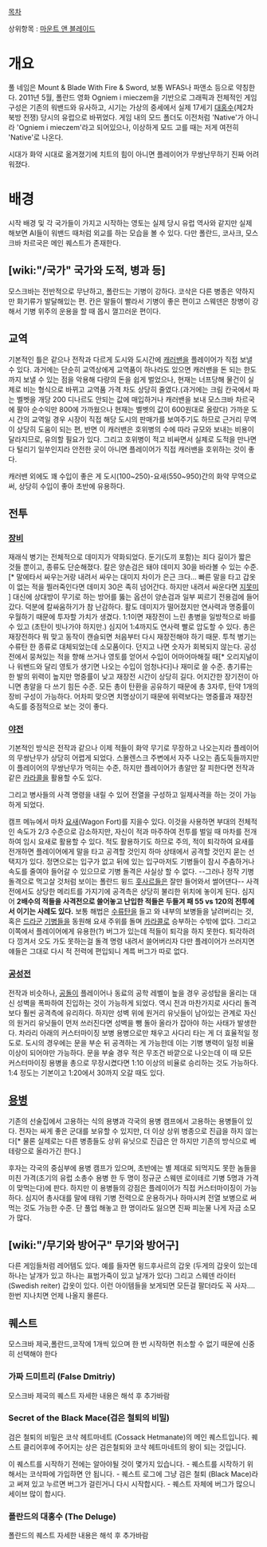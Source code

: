 [[목차]]

상위항목 : [[마운트 앤 블레이드]]

= 개요 =

풀 네임은 Mount & Blade With Fire & Sword, 보통 WFAS나 파앤소 등으로 약칭한다.
2011년 5월, 폴란드 영화 Ogniem i mieczem을 기반으로 그래픽과 전체적인 게임 구성은 기존의 워밴드와 유사하고, 시기는 가상의 중세에서 실제 17세기 [[대홍수]](제2차 북방 전쟁) 당시의 유럽으로 바뀌었다. 게임 내의 모드 폴더도 이전처럼 'Native'가 아니라 'Ogniem i mieczem'라고 되어있으나, 이상하게 모드 고를 때는 저게 여전히 'Native'로 나온다.

시대가 화약 시대로 옮겨졌기에 치트의 힘이 아니면 플레이어가 무쌍난무하기 진짜 어려워졌다.

= 배경 =
시작 배경 및 각 국가들이 가지고 시작하는 영토는 실제 당시 유럽 역사와 같지만 실제 해보면 AI들이 워밴드 때처럼 외교를 하는 모습을 볼 수 있다. 다만 폴란드, 코사크, 모스크바 차르국은 메인 퀘스트가 존재한다.

== [wiki:"/국가" 국가와 도적, 병과 등] == 
모스크바는 전반적으로 무난하고, 폴란드는 기병이 강하다. 코삭은 다른 병종은 약하지만 화기류가 발달해있는 편. 칸은 말들이 빨라서 기병이 좋은 편이고 스웨덴은 창병이 강해서 기병 위주의 운용을 할 때 몹시 껄끄러운 편이다. 

== 교역 ==

기본적인 틀은 같으나 전작과 다르게 도시와 도시간에 [[캐러밴]]을 플레이어가 직접 보낼 수 있다. 과거에는 단순히 교역상에게 교역품이 하나라도 있으면 캐러밴을 돈 되는 한도까지 보낼 수 있는 점을 악용해 다량의 돈을 쉽게 벌었으나, 현재는 너프당해 물건이 실제로 비는 형식으로 바뀌고 교역품 가격 차도 상당히 줄였다.(과거에는 크림 칸국에서 파는 벨벳을 개당 200 디나르도 안되는 값에 매입하거나 캐러밴을 보내 모스크바 차르국에 팔아 순수익만 800에 가까웠으나 현재는 벨벳의 값이 600원대로 올랐다) 가까운 도시 간의 교역일 경우 시장이 직접 해당 도시의 판매가를 보여주기도 하므로 근거리 무역이 상당히 도움이 되는 편, 반면 이 캐러밴은 호위병의 수에 따라 규모와 보내는 비용이 달라지므로, 유의할 필요가 있다. 그리고 호위병이 적고 비싸면서 실제로 도적을 만나면 다 털리기 일쑤인지라 안전한 곳이 아니면 플레이어가 직접 캐러밴을 호위하는 것이 좋다. 

캐러밴 외에도 꽤 수입이 좋은 게 도시(100~250)-요새(550~950)간의 화약 무역으로써, 상당히 수입이 좋아 초반에 유용하다.

== 전투 ==
=== [[장비]] ===
재래식 병기는 전체적으로 데미지가 약화되었다. 둔기(도끼 포함)는 죄다 길이가 짧은 것들 뿐이고, 종류도 단순해졌다. 칼은 양손검은 돼야 데미지 30을 바라볼 수 있는 수준.[* 말에타서 싸우는거랑 내려서 싸우는 대미지 차이가 은근 크다... 빠른 말을 타고 갑옷이 없는 적을 찔러죽인다면 데미지 30은 족히 넘어간다. 하지만 내려서 싸운다면 [[지못미]] ] 대신에 상대방이 무기로 하는 방어를 뚫는 옵션이 양손검과 일부 찌르기 전용검에 들어갔다. 덕분에 칼싸움하기가 참 난감하다.
활도 데미지가 떨어졌지만 연사력과 명중률이 우월하기 때문에 투자할 가치가 생겼다. 1:1이면 재장전이 느린 총병을 일방적으로 바를 수 있고 (초탄이 빗나가야 하지만.) 심지어 1:4까지도 연사력 빨로 압도할 수 있다. 총은 재장전하다 뭐 맞고 동작이 캔슬되면 처음부터 다시 재장전해야 하기 때문.
투척 병기는 수류탄 한 종류로 대체되었는데 소모품이다. 던지고 나면 숫자가 회복되지 않는다. 공성전에서 뭉쳐있는 적을 향해 쓰거나 영토를 얻어서 수입이 어마어마해질 때[* 오리지널이나 워밴드와 달리 영토가 생기면 나오는 수입이 엄청나다]나 재미로 쓸 수준.
총기류는 한 발의 위력이 높지만 명중률이 낮고 재장전 시간이 상당히 길다. 어지간한 장기전이 아니면 총알을 다 쓰기 힘든 수준. 모든 총이 탄환을 공유하기 때문에 총 3자루, 탄약 1개의 장비 구성이 가능하다. 어차피 맞으면 치명상이기 때문에 위력보다는 명중률과 재장전 속도를 중점적으로 보는 것이 좋다. 


=== [[야전]] ===

기본적인 방식은 전작과 같으나 이제 적들이 화약 무기로 무장하고 나오는지라 플레이어의 무쌍난무가 상당히 어렵게 되었다. 스몰렌스크 주변에서 자주 나오는 좀도둑들까지만이 플레이어의 무쌍난무가 먹히는 수준, 하지만 플레이어가 총알만 잘 피한다면 전작과 같은 [[카라콜]]을 활용할 수도 있다.

그리고 병사들의 사격 명령을 내릴 수 있어 전열을 구성하고 일제사격을 하는 것이 가능하게 되었다.

캠프 메뉴에서 마차 [[요새]](Wagon Fort)를 지을수 있다. 이것을 사용하면 부대의 전체적인 속도가 2/3 수준으로 감소하지만, 자신이 적과 마주하여 전투를 벌일 때 마차를 전개하여 임시 요새로 활용할 수 있다. 적도 활용하기도 하므로 주의, 적이 퇴각하여 요새를 전개하면 플레이어에게 말을 타고 공격할 것인지 하마 상태에서 공격할 것인지 묻는 선택지가 있다. 정면으로는 입구가 없고 뒤에 있는 입구마저도 기병들이 잠시 주춤하거나 속도를 줄여야 들어갈 수 있으므로 기병 돌격은 사실상 할 수 없다. --그러나 정작 기병 돌격으로 먹고살 것처럼 보이는 폴란드 윙드 [[훗사르]]들은 잘만 들어와서 썰어댄다-- 사격전에서도 상당한 메리트를 가지기에 공격측은 상당히 불리한 위치에 놓이게 된다. 심지어 '''2배수의 적들을 사격전으로 쓸어놓고 난입한 적들은 두들겨 패 55 vs 120의 전투에서 이기는 사례도 있다.''' 보통 해법은 [[수류탄]]을 들고 와 내부의 보병들을 날려버리는 것, 혹은 [[드라군]] [[기병]]들을 동원해 요새 주위를 돌며 [[카라콜]]로 승부하는 수밖에 없다. 그리고 이쪽에서 플레이어에게 유용한(?) 버그가 있는데 적들이 퇴각을 하지 못한다. 퇴각하려다 낑겨서 오도 가도 못하는걸 돌격 명령 내려서 쓸어버리자 다만 플레이어가 쓰러지면 얘들은 그대로 다시 적 전력에 편입되니 계륵 버그가 따로 없다.

=== [[공성전]] ===

전작과 비슷하나, [[공돌이]] 플레이어나 동료의 공학 레벨이 높을 경우 공성탑을 올리는 대신 성벽을 폭파하여 진입하는 것이 가능하게 되었다. 역시 전과 마찬가지로 사다리 돌격보다 훨씬 공격측에 유리하다. 하지만 성벽 위에 원거리 유닛들이 남아있는 관계로 자신의 원거리 유닛들이 먼저 쓰러진다면 성벽을 뺑 돌아 올라가 잡아야 하는 사태가 발생한다. 차라리 아래의 커스터마이징 보병 용병으로만 채우고 사다리 타는 게 더 효율적일 정도로. 도시의 경우에는 문을 부순 뒤 공격하는 게 가능한데 이는 기병 병력이 일정 비율 이상이 되어야만 가능하다. 문을 부술 경우 적은 무조건 바깥으로 나오는데 이 때 모든 커스터마이징 용병을 총으로 무장시켰다면 1:10 이상의 비율로 승리하는 것도 가능하다. 1:4 정도는 기본이고 1:20에서 30까지 오갈 때도 있다.

== [[용병]] ==

기존의 선술집에서 고용하는 식의 용병과 각국의 용병 캠프에서 고용하는 용병들이 있다. 전자는 싸게 좋은 군대를 보유할 수 있지만, 더 이상 상위 병종으로 진급을 하지 않는다[* 물론 실제로는 다른 병종들도 상위 유닛으로 진급은 안 하지만 기존의 방식으로 베테랑으로 올라가긴 한다.]

후자는 각국의 중심부에 용병 캠프가 있으며, 초반에는 별 제대로 되먹지도 못한 놈들을 미친 가격(초기의 유럽 소총수 용병 한 두 명이 정규군 스웨덴 로이테르 기병 5명과 가격이 맞먹는다)에 판다. 하지만 이 용병들의 강점은 플레이어가 직접 커스터마이징이 가능하다. 심지어 총사대를 말에 태워 기병 전력으로 운용하거나 하마시켜 전열 보병으로 써먹는 것도 가능한 수준. 단 풀업 해놓고 한 명이라도 잃으면 진짜 피눈물 나게 자금 소모가 많다.

== [wiki:"/무기와 방어구" 무기와 방어구] ==

다른 게임들처럼 레어템도 있다. 예를 들자면 윙드후사르의 갑옷 (두게의 갑옷이 있는데 하나는 날개가 있고 하나는 표범가죽이 있고 날개가 있다) 그리고 스웨덴 라이터 (Swedish reiter) 갑옷이 있다. 이런 아이템들을 보게되면 모든걸 팔더라도 꼭 사자.... 한번 지나치면 언제 나올지 몰른다.
== 퀘스트 ==

모스크바 제국,폴란드,코작에 1개씩 있으며 한 번 시작하면 취소할 수 없기 때문에 신중히 선택해야 한다
=== 가짜 드미트리 (False Dmitriy) ===
모스크바 제국의 퀘스트
자세한 내용은 해석 후 추가바람

=== Secret of the Black Mace(검은 철퇴의 비밀) ===

검은 철퇴의 비밀은 코삭 헤트마네트 (Cossack Hetmanate)의 메인 퀘스트입니다. 퀘스트 클리어후에 주어지는 상은 검은철퇴와 코삭 헤트마네트의 왕이 되는 것입니다.

이 퀘스트를 시작하기 전에는 알아야될 것이 몇가지 있습니다.
- 퀘스트를 시작하기 위해서는 코삭파에 가입하면 안 됩니다.
- 퀘스트 로그에 그냥 검은 철퇴 (Black Mace)라고 써져 있고 누르면 버그가 걸린거니 다시 시작합시다.
- 퀘스트 자체에 버그가 많으니 세이브 많이 합시다.
=== 폴란드의 대홍수 (The Deluge) ===
폴란드의 퀘스트
자세한 내용은 해석 후 추가바람
